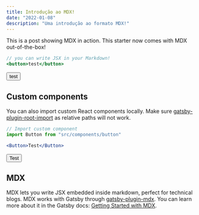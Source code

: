 ```yaml
---
title: Introdução ao MDX!
date: "2022-01-08"
description: "Uma introdução ao formato MDX!" 
---
```



This is a post showing MDX in action. This starter now comes with MDX
out-of-the-box!

```jsx
// you can write JSX in your Markdown!
<button>test</button>
```

<button>test</button>

## Custom components

You can also import custom React components locally. Make sure
[gatsby-plugin-root-import](https://www.gatsbyjs.org/plugins/gatsby-plugin-root-import/)
as relative paths will not work.

```jsx
// Import custom component
import Button from "src/components/button"
```

```jsx
<Button>Test</Button>
```

<Button>Test</Button>

## MDX

MDX lets you write JSX embedded inside markdown, perfect for technical blogs.
MDX works with Gatsby through
[gatsby-plugin-mdx](https://www.gatsbyjs.org/packages/gatsby-plugin-mdx/). You
can learn more about it in the Gatsby docs: [Getting Started with
MDX](https://www.gatsbyjs.org/docs/mdx/getting-started/).
